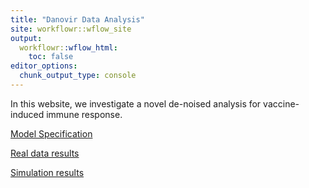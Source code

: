 ```yaml
---
title: "Danovir Data Analysis"
site: workflowr::wflow_site
output:
  workflowr::wflow_html:
    toc: false
editor_options:
  chunk_output_type: console
---
```


 In this website, we investigate a novel de-noised analysis for vaccine-induced immune response.
 
 [Model Specification](algorithm_details.html)
 
 [Real data results](realdataresults.html)

 [Simulation results](simulation.html)




